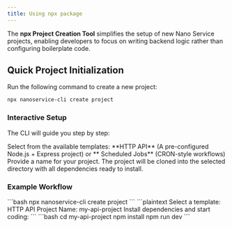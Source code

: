 ```yaml
---
title: Using npx package
---
```


The **npx Project Creation Tool** simplifies the setup of new Nano Service projects, enabling developers to focus on writing backend logic rather than configuring boilerplate code.

## Quick Project Initialization
Run the following command to create a new project:
```bash
npx nanoservice-cli create project
```

### Interactive Setup
The CLI will guide you step by step:

<Steps>
  <Step title="Choose a Template">
  Select from the available templates: **HTTP API** (A pre-configured Node.js + Express project) or **
Scheduled Jobs** (CRON-style workflows)
  </Step>
  <Step title="Project Name">
   Provide a name for your project.
  </Step>
  <Step title="Setup Complete">
   The project will be cloned into the selected directory with all dependencies ready to install.
  </Step>
</Steps>

### Example Workflow

<Steps>
  <Step title="Run the command">
  ```bash
npx nanoservice-cli create project
```
  </Step>
  <Step title="Follow the interactive prompts">
   ```plaintext
    Select a template: HTTP API
    Project Name: my-api-project
    Install dependencies and start coding:
   ```
  </Step>
  <Step title="Install dependencies and start coding">
   ```bash
    cd my-api-project
    npm install
    npm run dev
    ```
  </Step>
</Steps>

